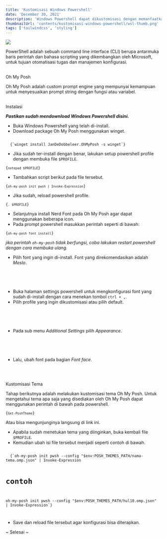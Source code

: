 ```yaml
---
title: 'Kustomisasi Windows Powershell'
date: 'December 30, 2021'
description: 'Windows Powershell dapat dikustomisasi dengan memanfaatkan profil.'
thumbnailUrl: 'contents/kustomisasi-windows-powershell/wsl-thumb.png'
tags: ['tailwindcss', 'styling']
---
```


<img src="/images/contents/kustomisasi-windows-powershell/wsl-thumb.png" />

<br />

<p>
  PowerShell adalah sebuah command line interface (CLI) berupa antarmuka baris
  perintah dan bahasa scripting yang dikembangkan oleh Microsoft, untuk tujuan
  otomatisasi tugas dan manajemen konfigurasi.
</p>

<br />

<CustomHeading fs="22" mb="4">
  Oh My Posh
</CustomHeading>

<p>
  Oh My Posh adalah custom prompt engine yang mempunyai kemampuan untuk
  menyesuaikan prompt string dengan fungsi atau variabel.
</p>

<br />

<CustomHeading fs="18" mb="4">
  Instalasi
</CustomHeading>

**_Pastikan sudah mendownload Windows Powershell <Link href="https://learn.microsoft.com/en-us/powershell/scripting/install/installing-powershell-on-windows?view=powershell-7.3#installing-the-msi-package" target="_blank">
disini.</Link>_**

- Buka Windows Powershell yang telah di-install.
- Download package Oh My Posh menggunakan winget.

<Code language="powershell">
  {`winget install JanDeDobbeleer.OhMyPosh -s winget`}
</Code>

- Jika sudah ter-install dengan benar, lakukan setup powershell profile dengan membuka file `$PROFILE`.

<Code language="powershell">{`notepad $PROFILE`}</Code>

- Tambahkan script berikut pada file tersebut.

<Code language="powershell">{`oh-my-posh init pwsh | Invoke-Expression`}</Code>

- Jika sudah, reload powershell profile.

<Code language="powershell">{`. $PROFILE`}</Code>

- Selanjutnya install Nerd Font pada Oh My Posh agar dapat menggunakan beberapa icon.
- Pada prompt powershell masukkan perintah seperti di bawah:

<Code language="powershell">{`oh-my-posh font install`}</Code>

_jika perintah `oh-my-posh` tidak berfungsi, coba lakukan restart powershell dengan cara membuka ulang._

- Pilih font yang ingin di-install. Font yang direkomendasikan adalah _Meslo_.

<br />

<BlogImage
  src="/images/contents/kustomisasi-windows-powershell/choose-font.png"
  w="400px"
  alt="Pilih Font"
/>

<br />

- Buka halaman settings powershell untuk mengkonfigurasi font yang sudah di-install dengan cara menekan tombol `ctrl + ,`.
- Pilih profile yang ingin dikustomisasi atau pilih default.

<br />

<BlogImage
  src="/images/contents/kustomisasi-windows-powershell/font-config.png"
  w="280px"
  alt="Powershell Profile Settings"
/>

<br />

- Pada sub menu _Additional Settings_ pilih _Appearance_.

<br />

<BlogImage
  src="/images/contents/kustomisasi-windows-powershell/font-config-2.png"
  alt="Appearance Settings"
  w="550px"
/>

<br />

- Lalu, ubah font pada bagian _Font face_.

<br />

<BlogImage
  src="/images/contents/kustomisasi-windows-powershell/font-config-3.png"
  alt="Pilih Jenis Font"
  w="460px"
/>

<br />

<CustomHeading fs="18" mb="4">
  Kustomisasi Tema
</CustomHeading>

<p>
  Tahap berikutnya adalah melakukan kustomisasi tema Oh My Posh. Untuk
  mengetahui tema apa saja yang disediakan oleh Oh My Posh dapat menggunakan
  perintah di bawah pada powershell.
</p>

<Code language="powershell">{`Get-PoshTheme`}</Code>

Atau bisa mengunjunginya langsung di link <Link href="https://ohmyposh.dev/docs/themes" target="_blank">ini.</Link>

- Apabila sudah menetukan tema yang diinginkan, buka kembali file `$PROFILE`.
- Kemudian ubah isi file tersebut menjadi seperti contoh di bawah.

<Code language="powershell">
  {`oh-my-posh init pwsh --config "$env:POSH_THEMES_PATH/nama-tema.omp.json" | Invoke-Expression

# contoh
oh-my-posh init pwsh --config "$env:POSH_THEMES_PATH/hul10.omp.json" | Invoke-Expression`}

</Code>

- Save dan reload file tersebut agar konfigurasi bisa diterapkan.

~ Selesai ~
